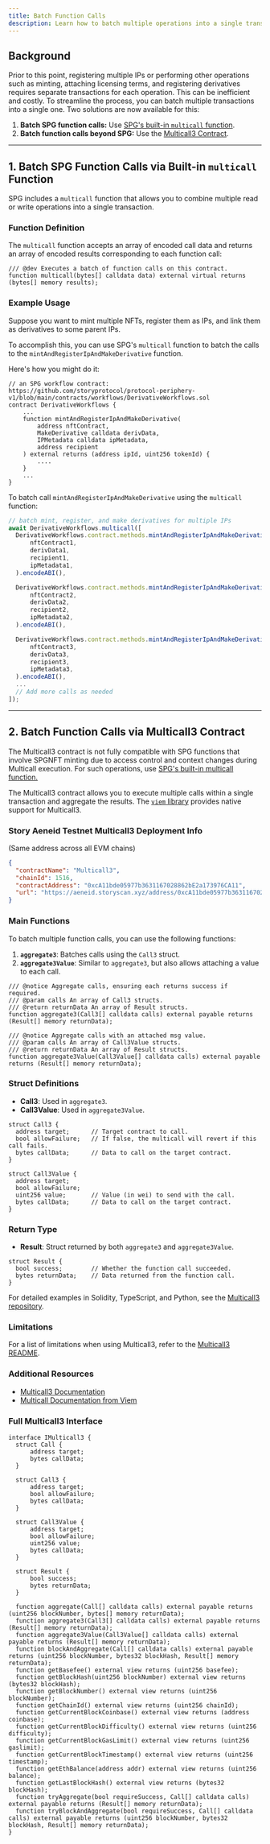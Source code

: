 ```yaml
---
title: Batch Function Calls
description: Learn how to batch multiple operations into a single transaction for efficiency
---
```


## Background

Prior to this point, registering multiple IPs or performing other operations such as minting, attaching licensing terms, and registering derivatives requires separate transactions for each operation. This can be inefficient and costly. To streamline the process, you can batch multiple transactions into a single one. Two solutions are now available for this:

1. **Batch SPG function calls:** Use [SPG's built-in `multicall` function](#1-batch-spg-function-calls-via-built-in-multicall-function).
2. **Batch function calls beyond SPG:** Use the [Multicall3 Contract](#2-batch-function-calls-via-multicall3-contract).

---

## 1. Batch SPG Function Calls via Built-in `multicall` Function

SPG includes a `multicall` function that allows you to combine multiple read or write operations into a single transaction.

### Function Definition

The `multicall` function accepts an array of encoded call data and returns an array of encoded results corresponding to each function call:

```solidity Solidity
/// @dev Executes a batch of function calls on this contract.
function multicall(bytes[] calldata data) external virtual returns (bytes[] memory results);
```

### Example Usage

Suppose you want to mint multiple NFTs, register them as IPs, and link them as derivatives to some parent IPs.

To accomplish this, you can use SPG's `multicall` function to batch the calls to the `mintAndRegisterIpAndMakeDerivative` function.

Here's how you might do it:

```solidity Solidity
// an SPG workflow contract: https://github.com/storyprotocol/protocol-periphery-v1/blob/main/contracts/workflows/DerivativeWorkflows.sol
contract DerivativeWorkflows {
    ...
    function mintAndRegisterIpAndMakeDerivative(
        address nftContract,
        MakeDerivative calldata derivData,
        IPMetadata calldata ipMetadata,
        address recipient
    ) external returns (address ipId, uint256 tokenId) {
        ....
    }
    ...
}
```

To batch call `mintAndRegisterIpAndMakeDerivative` using the `multicall` function:

```javascript JavaScript
// batch mint, register, and make derivatives for multiple IPs
await DerivativeWorkflows.multicall([
  DerivativeWorkflows.contract.methods.mintAndRegisterIpAndMakeDerivative(
      nftContract1,
      derivData1,
      recipient1,
      ipMetadata1,
  ).encodeABI(),

  DerivativeWorkflows.contract.methods.mintAndRegisterIpAndMakeDerivative(
      nftContract2,
      derivData2,
      recipient2,
      ipMetadata2,
  ).encodeABI(),

  DerivativeWorkflows.contract.methods.mintAndRegisterIpAndMakeDerivative(
      nftContract3,
      derivData3,
      recipient3,
      ipMetadata3,
  ).encodeABI(),
  ...
  // Add more calls as needed
]);
```

---

## 2. Batch Function Calls via Multicall3 Contract

<Warning>

The Multicall3 contract is not fully compatible with SPG functions that involve SPGNFT minting due to access control and context changes during Multicall execution. For such operations, use [SPG's built-in multicall function.](#1-batch-spg-function-calls-via-built-in-multicall-function)

</Warning>

The Multicall3 contract allows you to execute multiple calls within a single transaction and aggregate the results. The [`viem` library](https://viem.sh/docs/contract/multicall#multicall) provides native support for Multicall3.

### Story Aeneid Testnet Multicall3 Deployment Info

(Same address across all EVM chains)

```json
{
  "contractName": "Multicall3",
  "chainId": 1516,
  "contractAddress": "0xcA11bde05977b3631167028862bE2a173976CA11",
  "url": "https://aeneid.storyscan.xyz/address/0xcA11bde05977b3631167028862bE2a173976CA11"
}
```

### Main Functions

To batch multiple function calls, you can use the following functions:

1. **`aggregate3`**: Batches calls using the `Call3` struct.
2. **`aggregate3Value`**: Similar to `aggregate3`, but also allows attaching a value to each call.

```solidity Solidity
/// @notice Aggregate calls, ensuring each returns success if required.
/// @param calls An array of Call3 structs.
/// @return returnData An array of Result structs.
function aggregate3(Call3[] calldata calls) external payable returns (Result[] memory returnData);

/// @notice Aggregate calls with an attached msg value.
/// @param calls An array of Call3Value structs.
/// @return returnData An array of Result structs.
function aggregate3Value(Call3Value[] calldata calls) external payable returns (Result[] memory returnData);
```

### Struct Definitions

- **Call3**: Used in `aggregate3`.
- **Call3Value**: Used in `aggregate3Value`.

```solidity Solidity
struct Call3 {
  address target;      // Target contract to call.
  bool allowFailure;   // If false, the multicall will revert if this call fails.
  bytes callData;      // Data to call on the target contract.
}

struct Call3Value {
  address target;
  bool allowFailure;
  uint256 value;       // Value (in wei) to send with the call.
  bytes callData;      // Data to call on the target contract.
}
```

### Return Type

- **Result**: Struct returned by both `aggregate3` and `aggregate3Value`.

```solidity Solidity
struct Result {
  bool success;        // Whether the function call succeeded.
  bytes returnData;    // Data returned from the function call.
}
```

<Note>

For detailed examples in Solidity, TypeScript, and Python, see the [Multicall3 repository](https://github.com/mds1/multicall/tree/main/examples).

</Note>

### Limitations

For a list of limitations when using Multicall3, refer to the [Multicall3 README](https://github.com/mds1/multicall/blob/main/README.md#batch-contract-writes).

### Additional Resources

- [Multicall3 Documentation](https://github.com/mds1/multicall/blob/main/README.md)
- [Multicall Documentation from Viem](https://viem.sh/docs/contract/multicall#multicall)

### Full Multicall3 Interface

```solidity Solidity
interface IMulticall3 {
  struct Call {
      address target;
      bytes callData;
  }

  struct Call3 {
      address target;
      bool allowFailure;
      bytes callData;
  }

  struct Call3Value {
      address target;
      bool allowFailure;
      uint256 value;
      bytes callData;
  }

  struct Result {
      bool success;
      bytes returnData;
  }

  function aggregate(Call[] calldata calls) external payable returns (uint256 blockNumber, bytes[] memory returnData);
  function aggregate3(Call3[] calldata calls) external payable returns (Result[] memory returnData);
  function aggregate3Value(Call3Value[] calldata calls) external payable returns (Result[] memory returnData);
  function blockAndAggregate(Call[] calldata calls) external payable returns (uint256 blockNumber, bytes32 blockHash, Result[] memory returnData);
  function getBasefee() external view returns (uint256 basefee);
  function getBlockHash(uint256 blockNumber) external view returns (bytes32 blockHash);
  function getBlockNumber() external view returns (uint256 blockNumber);
  function getChainId() external view returns (uint256 chainId);
  function getCurrentBlockCoinbase() external view returns (address coinbase);
  function getCurrentBlockDifficulty() external view returns (uint256 difficulty);
  function getCurrentBlockGasLimit() external view returns (uint256 gaslimit);
  function getCurrentBlockTimestamp() external view returns (uint256 timestamp);
  function getEthBalance(address addr) external view returns (uint256 balance);
  function getLastBlockHash() external view returns (bytes32 blockHash);
  function tryAggregate(bool requireSuccess, Call[] calldata calls) external payable returns (Result[] memory returnData);
  function tryBlockAndAggregate(bool requireSuccess, Call[] calldata calls) external payable returns (uint256 blockNumber, bytes32 blockHash, Result[] memory returnData);
}
```
